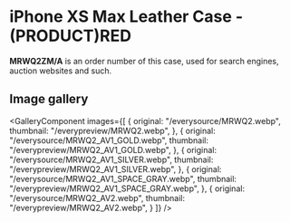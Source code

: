 
# iPhone XS Max Leather Case - (PRODUCT)RED

<Callout type='info' emoji='👉🏻'>**MRWQ2ZM/A** is an order number of this case, used for search engines, auction websites and such.</Callout>

## Image gallery

<GalleryComponent
    images={[
      {
        original: "/everysource/MRWQ2.webp",
        thumbnail: "/everypreview/MRWQ2.webp",
      },
      {
        original: "/everysource/MRWQ2_AV1_GOLD.webp",
        thumbnail: "/everypreview/MRWQ2_AV1_GOLD.webp",
      },
      {
        original: "/everysource/MRWQ2_AV1_SILVER.webp",
        thumbnail: "/everypreview/MRWQ2_AV1_SILVER.webp",
      },
      {
        original: "/everysource/MRWQ2_AV1_SPACE_GRAY.webp",
        thumbnail: "/everypreview/MRWQ2_AV1_SPACE_GRAY.webp",
      },
      {
        original: "/everysource/MRWQ2_AV2.webp",
        thumbnail: "/everypreview/MRWQ2_AV2.webp",
      }
    ]}
  />
